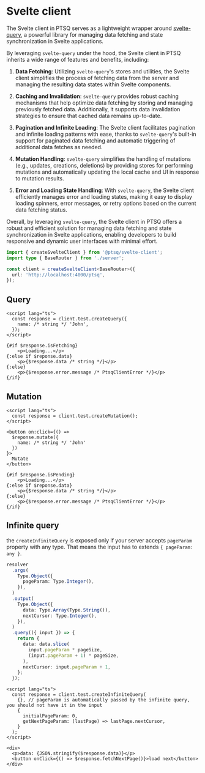 # Svelte client

The Svelte client in PTSQ serves as a lightweight wrapper around [svelte-query](https://tanstack.com/query/latest), a powerful library for managing data fetching and state synchronization in Svelte applications.

By leveraging `svelte-query` under the hood, the Svelte client in PTSQ inherits a wide range of features and benefits, including:

1. **Data Fetching**: Utilizing `svelte-query`'s stores and utilities, the Svelte client simplifies the process of fetching data from the server and managing the resulting data states within Svelte components.

2. **Caching and Invalidation**: `svelte-query` provides robust caching mechanisms that help optimize data fetching by storing and managing previously fetched data. Additionally, it supports data invalidation strategies to ensure that cached data remains up-to-date.

3. **Pagination and Infinite Loading**: The Svelte client facilitates pagination and infinite loading patterns with ease, thanks to `svelte-query`'s built-in support for paginated data fetching and automatic triggering of additional data fetches as needed.

4. **Mutation Handling**: `svelte-query` simplifies the handling of mutations (e.g., updates, creations, deletions) by providing stores for performing mutations and automatically updating the local cache and UI in response to mutation results.

5. **Error and Loading State Handling**: With `svelte-query`, the Svelte client efficiently manages error and loading states, making it easy to display loading spinners, error messages, or retry options based on the current data fetching status.

Overall, by leveraging `svelte-query`, the Svelte client in PTSQ offers a robust and efficient solution for managing data fetching and state synchronization in Svelte applications, enabling developers to build responsive and dynamic user interfaces with minimal effort.

```ts copy filename="client.ts"
import { createSvelteClient } from '@ptsq/svelte-client';
import type { BaseRouter } from './server';

const client = createSvelteClient<BaseRouter>({
  url: 'http://localhost:4000/ptsq',
});
```

## Query

```tsx copy filename="Component.svelte"
<script lang="ts">
  const response = client.test.createQuery({
    name: /* string */ 'John',
  });
</script>

{#if $response.isFetching}
	<p>Loading...</p>
{:else if $reponse.data}
	<p>{$response.data /* string */}</p>
{:else}
	<p>{$response.error.message /* PtsqClientError */}</p>
{/if}
```

## Mutation

```tsx copy filename="Component.svelte"
<script lang="ts">
  const response = client.test.createMutation();
</script>

<button on:click={() =>
  $reponse.mutate({
    name: /* string */ 'John'
  })
}>
  Mutate
</button>

{#if $response.isPending}
	<p>Loading...</p>
{:else if $reponse.data}
	<p>{$response.data /* string */}</p>
{:else}
	<p>{$response.error.message /* PtsqClientError */}</p>
{/if}
```

## Infinite query

the `createInfiniteQuery` is exposed only if your server accepts `pageParam` property with any type. That means the input has to extends `{ pageParam: any }`.

```ts copy filename="server.ts"
resolver
  .args(
    Type.Object({
      pageParam: Type.Integer(),
    }),
  )
  .output(
    Type.Object({
      data: Type.Array(Type.String()),
      nextCursor: Type.Integer(),
    }),
  )
  .query(({ input }) => {
    return {
      data: data.slice(
        input.pageParam * pageSize,
        (input.pageParam + 1) * pageSize,
      ),
      nextCursor: input.pageParam + 1,
    };
  });
```

```tsx copy filename="Component.svelte"
<script lang="ts">
  const response = client.test.createInfiniteQuery(
    {}, // pageParam is automatically passed by the infinite query, you should not have it in the input
    {
      initialPageParam: 0,
      getNextPageParam: (lastPage) => lastPage.nextCursor,
    }
  );
</script>

<div>
  <p>data: {JSON.stringify($response.data)}</p>
  <button onClick={() => $response.fetchNextPage()}>load next</button>
</div>
```
